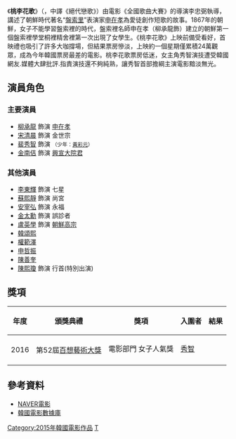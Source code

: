 {{Infobox Film
|片名        = 桃李花歌
|電影原名    = {{lang|ko|도리화가}}
|圖像        = 
|圖像說明    = 
|導演        = 李忠弼
|監製        = 
|製片        = 
|編劇        = 金雅映
|主演        = {{ubl|[[柳承龍|柳承龍]]|[[宋清晨|宋清晨]]|[[裴秀智|裴秀智]]|[[金南佶|金南佶]]}}
|分級        = 
|副標題      = 
|主題曲      = 
|片頭曲      = 
|片尾曲      = 
|配樂        =
|攝影        = 
|剪輯        = 
|製片商      = 
|發行商      = CJ Entertainment
|上映日期    = {{flagicon|KOR}}2015年11月25日<br>{{flagicon|JPN}}2016年4月23日
|發行日期    =
|片長        = 109分鐘
|產地        = {{KOR}}
|語言        = [[韓語|韓語]]
|官方網站    = 
|預算        = 
|票房        = 
|中國大陸片名= 
|香港片名    = 
|新馬片名    = 
|台灣片名    = 
|sarft_id    = <!-- 公映許可號碼 -->
|amg_id      = <!-- AMG（All Media Guide）ID -->
|imdb_id     = <!-- IMDB（互聯網電影數據庫）ID -->
}}

《'''桃李花歌'''》（{{lang-ko|도리화가}}，中譯《絕代戀歌》）由電影《全國歌曲大賽》的導演李忠弼執導，講述了朝鮮時代著名“[[盤索里|盤索里]]”表演家[[申在孝|申在孝]]為愛徒{{link-ko|陳彩仙|진채선}}創作短歌的故事。1867年的朝鮮，女子不能學習盤索裡的時代，盤索裡名師申在孝（柳承龍飾）建立的朝鮮第一個盤索裡學堂桐裡精舍裡第一次出現了女學生。《桃李花歌》上映前備受看好，首映禮也吸引了許多大咖撐場，但結果票房慘淡，上映約一個星期僅累積24萬觀眾，成為今年韓國票房最差的電影。桃李花歌票房低迷，女主角秀智演技遭受韓國網友.媒體大肆批評.指責演技還不夠純熟，讓秀智首部擔綱主演電影黯淡無光。

==演員角色==
===主要演員===
*[[柳承龍|柳承龍]] 飾演 [[申在孝|申在孝]]
*[[宋清晨|宋清晨]] 飾演 金世宗
*[[裴秀智|裴秀智]] 飾演 {{link-ko|陳彩仙|진채선}}<small>（少年：[[黃彩元|黃彩元]]）</small>
*[[金南佶|金南佶]] 飾演 [[興宣大院君|興宣大院君]]
===其他演員===
*[[李東輝_(演員)|李東輝]] 飾演 七星
*[[蘇熙靜|蘇熙靜]] 飾演 尚宮
*[[安宰弘|安宰弘]] 飾演 永福
*[[金太勳|金太勳]] 飾演 誤診者
*[[盧英學|盧英學]] 飾演 [[朝鮮高宗|朝鮮高宗]]
*[[韓頌熙|韓頌熙]] 
*[[權範澤|權範澤]] 
*[[申哲振|申哲振]] 
*[[陳善奎|陳善奎]] 
*[[陳熙瓊|陳熙瓊]] 飾演 行首(特別出演)

==獎項==
{| class=wikitable style="text-align:center"
|-
! 年度
! 頒獎典禮
! 獎項
! 入圍者
! 結果
|-
| rowspan=6| 2016
| rowspan=5| 第52屆[[百想藝術大獎|百想藝術大獎]]
| 電影部門 女子人氣獎
| [[秀智|秀智]]
| {{won}}
|-
|}

==參考資料==
*[http://movie.naver.com/movie/bi/mi/basic.nhn?code=124013 NAVER電影] {{Wayback|url=http://movie.naver.com/movie/bi/mi/basic.nhn?code=124013 |date=20171113190730 }}{{ko}}
*[http://www.kmdb.or.kr/vod/vod_basic.asp?nation=K&p_dataid=15092&keyword=%EB%8F%84%EB%A6%AC%ED%99%94%EA%B0%80 韓國電影數據庫]{{ko}}

[[Category:2015年韓國電影作品|Category:2015年韓國電影作品]]
[[Category:韓語電影|T]]